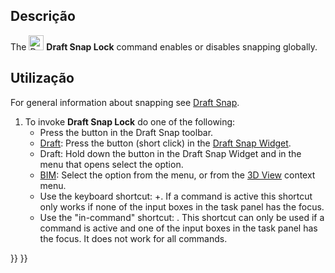 <languages/>

<div class="mw-translate-fuzzy">
{{Docnav
|[[Draft_AutoGroup/pt-br|Grupo automático]]
|[[Draft_Snap_Endpoint/pt-br|Ponto final]]
|[[Draft_Workbench/pt-br|Draft]]
|IconL=Draft_AutoGroup.svg
|IconR=Draft_Snap_Endpoint.svg
|IconC=Workbench_Draft.svg
}}
</div>

{{GuiCommand
|Name=Draft Snap Lock
|MenuLocation=Snapping → Snap Lock
|Workbenches=[[Draft_Workbench|Draft]], [[BIM_Workbench|BIM]]
|Shortcut={{KEY|Shift}}+{{KEY|S}}
|SeeAlso=[[Draft_Snap|Draft Snap]]
}}

<span id="Description"></span>
==Descrição==

The [[Image:Draft_Snap_Lock.svg|24px]] '''Draft Snap Lock''' command enables or disables snapping globally.

<span id="Usage"></span>
==Utilização==

For general information about snapping see [[Draft_Snap|Draft Snap]].

# To invoke '''Draft Snap Lock''' do one of the following:
#* Press the {{Button|[[Image:Draft_Snap_Lock.svg|16px]] [[Draft_Snap_Lock|Snap Lock]]}} button in the Draft Snap toolbar.
#* [[Draft_Workbench|Draft]]: Press the {{Button|[[Image:Draft_Snap_Lock.svg|x16px]][[Image:Toolbar_flyout_arrow.svg|x16px]]}} button (short click) in the [[Draft_Snap_Widget|Draft Snap Widget]]. {{Version|0.21}}
#* Draft: Hold down the {{Button|[[Image:Draft_Snap_Lock.svg|x16px]][[Image:Toolbar_flyout_arrow.svg|x16px]]}} button in the Draft Snap Widget and in the menu that opens select the {{MenuCommand|[[Image:Draft_Snap_Lock.svg|16px]] Snap Lock}} option.
#* [[BIM_Workbench|BIM]]: Select the {{MenuCommand|Snapping → [[Image:Draft_Snap_Lock.svg|16px]] Snap Lock}} option from the menu, or from the [[3D_View|3D View]] context menu.
#* Use the keyboard shortcut: {{KEY|Shift}}+{{KEY|S}}. If a command is active this shortcut only works if none of the input boxes in the task panel has the focus. {{Version|0.21}}
#* Use the "in-command" shortcut: {{KEY|S}}. This shortcut can only be used if a command is active and one of the input boxes in the task panel has the focus. It does not work for all commands.


<div class="mw-translate-fuzzy">
{{Docnav
|[[Draft_AutoGroup/pt-br|Grupo automático]]
|[[Draft_Snap_Endpoint/pt-br|Ponto final]]
|[[Draft_Workbench/pt-br|Draft]]
|IconL=Draft_AutoGroup.svg
|IconR=Draft_Snap_Endpoint.svg
|IconC=Workbench_Draft.svg
}}
</div>

{{Draft Tools navi{{#translation:}}}}
{{Userdocnavi{{#translation:}}}}
